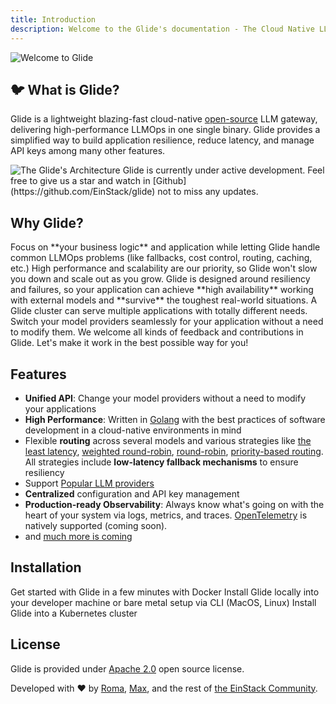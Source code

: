```yaml
---
title: Introduction
description: Welcome to the Glide's documentation - The Cloud Native LLM Gateway
---
```


<img className="w-full" src={IntroBanner.src} alt="Welcome to Glide" />

## 🐦 What is Glide?

Glide is a lightweight blazing-fast cloud-native [open-source](https://opensource.com/resources/what-open-source) LLM gateway, delivering high-performance LLMOps in one single binary.
Glide provides a simplified way to build application resilience, reduce latency, and manage API keys among many other features.

<img className="w-full" src={Marketecture.src} alt="The Glide's Architecture" />

<Important>
    Glide is currently under active development.
    Feel free to give us a star and watch in [Github](https://github.com/EinStack/glide) not to miss any updates.
</Important>

## Why Glide?

<Cards columns={2}>
    <Card
        icon="wand-magic-sparkles"
        title="The True Gateway"
    >
        Focus on **your business logic** and application while letting Glide handle common LLMOps problems (like fallbacks, cost control, routing, caching, etc.)
    </Card>
    <Card
        icon="bolt"
        title="Blazing-Fast & Cloud-Native"
    >
        High performance and scalability are our priority, so Glide won't slow you down and scale out as you grow.
    </Card>
    <Card
        icon="scale-balanced"
        title="Resilient"
    >
        Glide is designed around resiliency and failures, so your application can achieve **high availability** working with external models and **survive** the toughest real-world situations.
    </Card>
    <Card
        icon="puzzle-piece"
        title="Configurable"
    >
        A Glide cluster can serve multiple applications with totally different needs.
    </Card>
    <Card
        icon="plug"
        title="No Vendor Lock-Ins"
    >
        Switch your model providers seamlessly for your application without a need to modify them.
    </Card>
    <Card
        icon="people-group"
        title="Open Source"
    >
        We welcome all kinds of feedback and contributions in Glide. Let's make it work in the best possible way for you!
    </Card>
</Cards>

## Features

- **Unified API**: Change your model providers without a need to modify your applications
- **High Performance**: Written in [Golang](https://go.dev/) with the best practices of software development in a cloud-native environments in mind
- Flexible **routing** across several models and various strategies like [the least latency](/essentials/routers#least-latency-router), [weighted round-robin](http://localhost:3000/essentials/routers#weighted-round-robin-router), [round-robin](http://localhost:3000/essentials/routers#round-robin-router), [priority-based routing](/essentials/routers#priority-router). All strategies include **low-latency fallback mechanisms** to ensure resiliency
- Support [Popular LLM providers](/essentials/providers)
- **Centralized** configuration and API key management
- **Production-ready Observability**: Always know what's going on with the heart of your system via logs, metrics, and traces. [OpenTelemetry](https://opentelemetry.io/) is natively supported (coming soon).
- and [much more is coming](https://github.com/EinStack/glide/blob/develop/ROADMAP.md)

## Installation

<Cards columns={2}>
    <Card
        icon="docker"
        title="Docker"
        color="#0078d3"
        href="/installation/docker/"
    >
        Get started with Glide in a few minutes with Docker
    </Card>
    <Card
        icon="terminal"
        title="Command Line Interface (CLI)"
        color="#0078d3"
        href="/installation/local/"
    >
        Install Glide locally into your developer machine or bare metal setup via CLI (MacOS, Linux)
    </Card>
    <Card
        icon="cloud"
        title="Kubernetes"
        color="#0078d3"
        href="/installation/kubernetes/"
    >
        Install Glide into a Kubernetes cluster
    </Card>
</Cards>

## License

Glide is provided under [Apache 2.0](https://github.com/EinStack/glide/blob/develop/LICENSE) open source license.

Developed with ❤️ by [Roma](https://github.com/roma-glushko), [Max](https://github.com/mkrueger12), and the rest of [the EinStack Community](https://github.com/EinStack).
